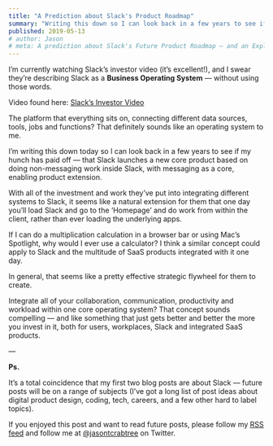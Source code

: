 ```yaml
---
title: "A Prediction about Slack's Product Roadmap"
summary: "Writing this down so I can look back in a few years to see if my hunch has paid off — that Slack becomes a full-blown <strong>Business Operating System</strong>."
published: 2019-05-13
# author: Jason
# meta: A prediction about Slack's Future Product Roadmap — and an Explanation about why Slack is a Business Operating System
---
```


I’m currently watching Slack’s investor video (it’s excellent!), and I swear they’re describing Slack as a **Business Operating System** — without using those words.

Video found here: [Slack’s Investor Video](https://investor.slackhq.com/home/default.aspx)

The platform that everything sits on, connecting different data sources, tools, jobs and functions? That definitely sounds like an operating system to me.

I’m writing this down today so I can look back in a few years to see if my hunch has paid off — that Slack launches a new core product based on doing non-messaging work inside Slack, with messaging as a core, enabling product extension.

With all of the investment and work they’ve put into integrating different systems to Slack, it seems like a natural extension for them that one day you’ll load Slack and go to the ‘Homepage’ and do work from within the client, rather than ever loading the underlying apps.

If I can do a multiplication calculation in a browser bar or using Mac’s Spotlight, why would I ever use a calculator? I think a similar concept could apply to Slack and the multitude of SaaS products integrated with it one day.

In general, that seems like a pretty effective strategic flywheel for them to create.

Integrate all of your collaboration, communication, productivity and workload within one core operating system? That concept sounds compelling — and like something that just gets better and better the more you invest in it, both for users, workplaces, Slack and integrated SaaS products.

—

**Ps.**

It’s a total coincidence that my first two blog posts are about Slack — future posts will be on a range of subjects (I’ve got a long list of post ideas about digital product design, coding, tech, careers, and a few other hard to label topics).

If you enjoyed this post and want to read future posts, please follow my [RSS feed](https://jasontcrabtree.com/feed.xml) and follow me at [@jasontcrabtree](https://twitter.com/jasontcrabtree) on Twitter.
